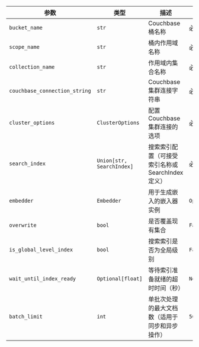 | 参数 | 类型 | 描述 | 默认值 |
|-----------|------|-------------|---------|
| `bucket_name` | `str` | Couchbase 桶名称 | 必填 |
| `scope_name` | `str` | 桶内作用域名称 | 必填 |
| `collection_name` | `str` | 作用域内集合名称 | 必填 |
| `couchbase_connection_string` | `str` | Couchbase 集群连接字符串 | 必填 |
| `cluster_options` | `ClusterOptions` | 配置 Couchbase 集群连接的选项 | 必填 |
| `search_index` | `Union[str, SearchIndex]` | 搜索索引配置（可接受索引名称或 SearchIndex 定义） | 必填 |
| `embedder` | `Embedder` | 用于生成嵌入的嵌入器实例 | `OpenAIEmbedder()` |
| `overwrite` | `bool` | 是否覆盖现有集合 | `False` |
| `is_global_level_index` | `bool` | 搜索索引是否为全局级别 | `False` |
| `wait_until_index_ready` | `Optional[float]` | 等待索引准备就绪的超时时间（秒） | `None` |
| `batch_limit` | `int` | 单批次处理的最大文档数（适用于同步和异步操作） | `500` |